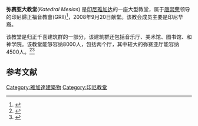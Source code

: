 
'''弥赛亚大教堂'''(''Katedral Mesias'') 是[[印尼|印尼]][[雅加达|雅加达]]的一座大型教堂，属于[[唐崇荣|唐崇荣]]领导的印尼歸正福音教會(GRII)<ref>{{Cite web |url=http://www.gospelherald.net/article/mcat/45164/opening-of-jakartas-katedral-mesias-gives-new-impression-to-indonesia-says-stephen-tong.htm |title=gospelherald.net |access-date=2011-11-15 |archive-date=2017-12-22 |archive-url=https://web.archive.org/web/20171222051327/http://www.gospelherald.net/article/mcat/45164/opening-of-jakartas-katedral-mesias-gives-new-impression-to-indonesia-says-stephen-tong.htm }}</ref>，2008年9月20日献堂。该教会成员主要是印尼华裔。

该教堂是归正千喜建筑群的一部分，该建筑群还包括音乐厅、美术馆、图书馆、和神学院。该教堂能够容纳8000人，包括两个厅，其中较大的弥赛亚厅能容纳4500人。<ref>{{Cite web |url=http://www.thejakartapost.com/news/2009/01/09/a-landscape-religious-diversity.html |title=The Jakarta Post |access-date=2011-11-15 |archive-date=2020-10-26 |archive-url=https://web.archive.org/web/20201026051053/https://www.thejakartapost.com/news/2009/01/09/a-landscape-religious-diversity.html }}</ref><ref>{{Cite web |url=http://www.radioaustralia.net.au/connectasia/stories/200812/s2437544.htm |title=Radio Australia |access-date=2011-11-15 |archive-date=2009-10-01 |archive-url=https://web.archive.org/web/20091001035307/http://www.radioaustralia.net.au/connectasia/stories/200812/s2437544.htm }}</ref>

==参考文献==
{{reflist}}

[[Category:雅加達建築物|Category:雅加達建築物]]
[[Category:印尼教堂|Category:印尼教堂]]